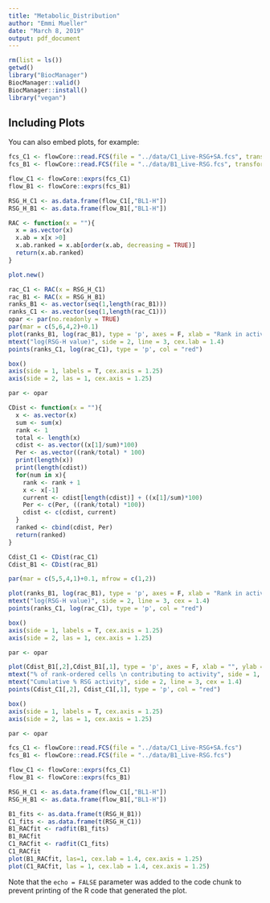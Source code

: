 ```yaml
---
title: "Metabolic_Distribution"
author: "Emmi Mueller"
date: "March 8, 2019"
output: pdf_document
---
```


```r
rm(list = ls())
getwd()
library("BiocManager")
BiocManager::valid()
BiocManager::install()
library("vegan")

```

## Including Plots

You can also embed plots, for example:

```r
fcs_C1 <- flowCore::read.FCS(file = "../data/C1_Live-RSG+SA.fcs", transformation = "scale")
fcs_B1 <- flowCore::read.FCS(file = "../data/B1_Live-RSG.fcs", transformation = "scale")

flow_C1 <- flowCore::exprs(fcs_C1)
flow_B1 <- flowCore::exprs(fcs_B1)

RSG_H_C1 <- as.data.frame(flow_C1[,"BL1-H"])
RSG_H_B1 <- as.data.frame(flow_B1[,"BL1-H"])

```

```r
RAC <- function(x = ""){
  x = as.vector(x)
  x.ab = x[x >0]
  x.ab.ranked = x.ab[order(x.ab, decreasing = TRUE)]
  return(x.ab.ranked)
}


```


```r
plot.new()

rac_C1 <- RAC(x = RSG_H_C1)
rac_B1 <- RAC(x = RSG_H_B1)
ranks_B1 <- as.vector(seq(1,length(rac_B1)))
ranks_C1 <- as.vector(seq(1,length(rac_C1)))
opar <- par(no.readonly = TRUE)
par(mar = c(5,6,4,2)+0.1)
plot(ranks_B1, log(rac_B1), type = 'p', axes = F, xlab = "Rank in activity", ylab = "", las = 1, cex.lab = 1.4, cex.axis = 1.25)
mtext("log(RSG-H value)", side = 2, line = 3, cex.lab = 1.4)
points(ranks_C1, log(rac_C1), type = 'p', col = "red")

box()
axis(side = 1, labels = T, cex.axis = 1.25)
axis(side = 2, las = 1, cex.axis = 1.25)

par <- opar

```
```r
CDist <- function(x = ""){
  x <- as.vector(x)
  sum <- sum(x)
  rank <- 1
  total <- length(x)
  cdist <- as.vector((x[1]/sum)*100)
  Per <- as.vector((rank/total) * 100)
  print(length(x))
  print(length(cdist))
  for(num in x){
    rank <- rank + 1
    x <- x[-1]
    current <- cdist[length(cdist)] + ((x[1]/sum)*100)
    Per <- c(Per, ((rank/total) *100))
    cdist <- c(cdist, current)
  }
  ranked <- cbind(cdist, Per)
  return(ranked)
}
```

```r
Cdist_C1 <- CDist(rac_C1)
Cdist_B1 <- CDist(rac_B1)

par(mar = c(5,5,4,1)+0.1, mfrow = c(1,2))

plot(ranks_B1, log(rac_B1), type = 'p', axes = F, xlab = "Rank in activity", ylab = "", las = 1, cex.lab = 1.4, cex.axis = 1.25)
mtext("log(RSG-H value)", side = 2, line = 3, cex = 1.4)
points(ranks_C1, log(rac_C1), type = 'p', col = "red")

box()
axis(side = 1, labels = T, cex.axis = 1.25)
axis(side = 2, las = 1, cex.axis = 1.25)

par <- opar

plot(Cdist_B1[,2],Cdist_B1[,1], type = 'p', axes = F, xlab = "", ylab = "", las = 1, cex.lab = 1.4, cex.axis = 1.25)
mtext("% of rank-ordered cells \n contributing to activity", side = 1, line = 4, cex = 1.4)
mtext("Cumulative % RSG activity", side = 2, line = 3, cex = 1.4)
points(Cdist_C1[,2], Cdist_C1[,1], type = 'p', col = "red")

box()
axis(side = 1, labels = T, cex.axis = 1.25)
axis(side = 2, las = 1, cex.axis = 1.25)

par <- opar
```
```r
fcs_C1 <- flowCore::read.FCS(file = "../data/C1_Live-RSG+SA.fcs")
fcs_B1 <- flowCore::read.FCS(file = "../data/B1_Live-RSG.fcs")

flow_C1 <- flowCore::exprs(fcs_C1)
flow_B1 <- flowCore::exprs(fcs_B1)

RSG_H_C1 <- as.data.frame(flow_C1[,"BL1-H"])
RSG_H_B1 <- as.data.frame(flow_B1[,"BL1-H"])

B1_fits <- as.data.frame(t(RSG_H_B1))
C1_fits <- as.data.frame(t(RSG_H_C1))
B1_RACfit <- radfit(B1_fits)
B1_RACfit
C1_RACfit <- radfit(C1_fits)
C1_RACfit
plot(B1_RACfit, las=1, cex.lab = 1.4, cex.axis = 1.25)
plot(C1_RACfit, las = 1, cex.lab = 1.4, cex.axis = 1.25)

```
Note that the `echo = FALSE` parameter was added to the code chunk to prevent printing of the R code that generated the plot.
